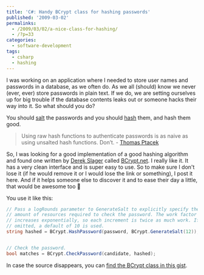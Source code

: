```yaml
---
title: 'C#: Handy BCrypt class for hashing passwords'
published: '2009-03-02'
permalinks:
  - /2009/03/02/a-nice-class-for-hashing/
  - /?p=33
categories:
  - software-development
tags:
  - csharp
  - hashing
---
```


I was working on an application where I needed to store user names and passwords in a database, as we often do. As we all (should) know we never (ever, ever) store passwords in plain text. If we do, we are setting ourselves up for big trouble if the database contents leaks out or someone hacks their way into it. So what should you do?

You should [salt](<http://en.wikipedia.org/wiki/Salt_(cryptography)>) the passwords and you should [hash](http://en.wikipedia.org/wiki/Cryptographic_hash_function) them, and hash them good.

> Using raw hash functions to authenticate passwords is as naive as using unsalted hash functions. Don’t. - [Thomas Ptacek](http://chargen.matasano.com/chargen/2007/9/7/enough-with-the-rainbow-tables-what-you-need-to-know-about-s.html)

So, I was looking for a good implementation of a good hashing algorithm and found one written by [Derek Slager](http://derekslager.com/blog/) called [BCrypt.net](http://derekslager.com/blog/posts/2007/10/bcrypt-dotnet-strong-password-hashing-for-dotnet-and-mono.ashx). I really like it. It has a very clean interface and is super easy to use. So to make sure I don't lose it (if he would remove it or I would lose the link or something), I post it here. And if it helps someone else to discover it and to ease their day a little, that would be awesome too 🙂

You use it like this:

```csharp
// Pass a logRounds parameter to GenerateSalt to explicitly specify the
// amount of resources required to check the password. The work factor
// increases exponentially, so each increment is twice as much work. If
// omitted, a default of 10 is used.
string hashed = BCrypt.HashPassword(password, BCrypt.GenerateSalt(12));


// Check the password.
bool matches = BCrypt.CheckPassword(candidate, hashed);
```

In case the source disappears, you can [find the BCrypt class in this gist](https://gist.github.com/Svish/6c31084a20702a196ae54dda296a6be5).
